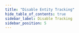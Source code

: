 ```yaml
---
title: "Disable Entity Tracking"
hide_table_of_contents: true
sidebar_label: Disable Tracking
sidebar_position: 5
---
```





<LanguageSwitcher supportedLanguages={supportedLanguages} />

<LanguageContent language="csharp">
   <HowToDisableTrackingCsharp />
</LanguageContent>

<LanguageContent language="nodejs">
   <HowToDisableTrackingNodejs />
</LanguageContent>


<!---
### Client API
- [Document Store Conventions](../../../client-api/configuration/conventions)

### Session
- [How to Ignore Entity Changes](../../../client-api/session/how-to/ignore-entity-changes)
- [What is a Session and How Does it Work](../../../client-api/session/what-is-a-session-and-how-does-it-work)
- [Opening a Session](../../../client-api/session/opening-a-session)
- [Storing Entities](../../../client-api/session/storing-entities)
- [Loading Entities](../../../client-api/session/loading-entities)
- [Saving Changes](../../../client-api/session/saving-changes)


-->